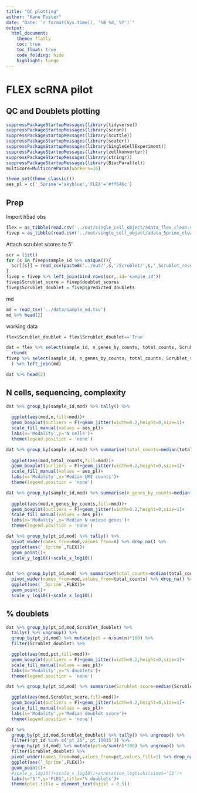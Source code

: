 ```yaml
---
title: "QC plotting"
author: "Kane Foster"
date: "Date: `r format(Sys.time(), '%B %d, %Y')`"
output:
  html_document:
    theme: flatly
    toc: true
    toc_float: true
    code_folding: hide
    highlight: tango
---
```


# FLEX scRNA pilot
## QC and Doublets plotting

```r
suppressPackageStartupMessages(library(tidyverse))
suppressPackageStartupMessages(library(scran))
suppressPackageStartupMessages(library(scuttle))
suppressPackageStartupMessages(library(scater))
suppressPackageStartupMessages(library(SingleCellExperiment))
suppressPackageStartupMessages(library(zellkonverter))
suppressPackageStartupMessages(library(stringr))
suppressPackageStartupMessages(library(BiocParallel))
multicore=MulticoreParam(workers=16)
```

```r
theme_set(theme_classic())
aes_pl = c('_5prime'='skyblue','FLEX'='#ff646c')
```


## Prep

Import h5ad obs
```r

flex = as_tibble(read.csv('../out/single_cell_object/adata_flex_clean.csv'))
fivep = as_tibble(read.csv('../out/single_cell_object/adata_5prime_clean.csv'))

```

Attach scrublet scores to 5'
```r
scr = list()
for (s in fivep$sample_id %>% unique()){
  scr[[s]] = read_csv(paste0('../out/',s,'/Scrublet/',s,'_Scrublet_results.csv')) %>% rename(Cell='og_barcodes')
}
fivep = fivep %>% left_join(bind_rows(scr,.id='sample_id'))
fivep$Scrublet_score = fivep$doublet_scores
fivep$Scrublet_doublet = fivep$predicted_doublets
```

md
```r
md = read_tsv('../data/sample_md.tsv')
md %>% head(2)
```

working data
```r
flex$Scrublet_doublet = flex$Scrublet_doublet=='True'

dat = flex %>% select(sample_id, n_genes_by_counts, total_counts, Scrublet_score,Scrublet_doublet) %>% 
  rbind(
fivep %>% select(sample_id, n_genes_by_counts, total_counts, Scrublet_score,Scrublet_doublet)
  ) %>% left_join(md)

dat %>% head(2)
```

## N cells, sequencing, complexity

```r

dat %>% group_by(sample_id,mod) %>% tally() %>% 
  
  ggplot(aes(mod,n,fill=mod))+
  geom_boxplot(outliers = F)+geom_jitter(width=0.2,height=0,size=1)+
  scale_fill_manual(values = aes_pl)+
  labs(x='Modality',y='N cells')+
  theme(legend.position = 'none')

dat %>% group_by(sample_id,mod) %>% summarise(total_counts=median(total_counts)) %>% 
  
  ggplot(aes(mod,total_counts,fill=mod))+
  geom_boxplot(outliers = F)+geom_jitter(width=0.2,height=0,size=1)+
  scale_fill_manual(values = aes_pl)+
  labs(x='Modality',y='Median UMI counts')+
  theme(legend.position = 'none')

dat %>% group_by(sample_id,mod) %>% summarise(n_genes_by_counts=median(n_genes_by_counts)) %>% 
  
  ggplot(aes(mod,n_genes_by_counts,fill=mod))+
  geom_boxplot(outliers = F)+geom_jitter(width=0.2,height=0,size=1)+
  scale_fill_manual(values = aes_pl)+
  labs(x='Modality',y='Median N unique genes')+
  theme(legend.position = 'none')

```

```r

dat %>% group_by(pt_id,mod) %>% tally() %>% 
  pivot_wider(names_from=mod,values_from=n) %>% drop_na() %>% 
  ggplot(aes(`_5prime`,FLEX))+
  geom_point()+
  scale_y_log10()+scale_x_log10()


dat %>% group_by(pt_id,mod) %>% summarise(total_counts=median(total_counts)) %>% 
  pivot_wider(names_from=mod,values_from=total_counts) %>% drop_na() %>% 
  ggplot(aes(`_5prime`,FLEX))+
  geom_point()+
  scale_y_log10()+scale_x_log10()


```


## % doublets


```r

dat %>% group_by(pt_id,mod,Scrublet_doublet) %>% 
  tally() %>% ungroup() %>% 
  group_by(pt_id,mod) %>% mutate(pct = n/sum(n)*100) %>% 
  filter(Scrublet_doublet) %>% 

  ggplot(aes(mod,pct,fill=mod))+
  geom_boxplot(outliers = F)+geom_jitter(width=0.2,height=0,size=1)+
  scale_fill_manual(values = aes_pl)+
  labs(x='Modality',y='% doublets')+
  theme(legend.position = 'none')

dat %>% group_by(pt_id,mod) %>% summarise(Scrublet_score=median(Scrublet_score)) %>% 

  ggplot(aes(mod,Scrublet_score,fill=mod))+
  geom_boxplot(outliers = F)+geom_jitter(width=0.2,height=0,size=1)+
  scale_fill_manual(values = aes_pl)+
  labs(x='Modality',y='Median doublet score')+
  theme(legend.position = 'none')

```



```r

dat %>% 
  group_by(pt_id,mod,Scrublet_doublet) %>% tally() %>% ungroup() %>% 
  filter(!pt_id %in% c('pt_26','pt_10015')) %>% 
  group_by(pt_id,mod) %>% mutate(pct=n/sum(n)*100) %>% ungroup() %>% 
  filter(Scrublet_doublet) %>% 
  pivot_wider(names_from=mod,values_from=pct,values_fill=1) %>% drop_na() %>% 
  ggplot(aes(`_5prime`,FLEX))+
  geom_point()+
  #scale_y_log10()+scale_x_log10()+annotation_logticks(sides='lb')+
  labs(x="5'",y='FLEX',title='% doublets')+
  theme(plot.title = element_text(hjust = 0.5))

```












































































































